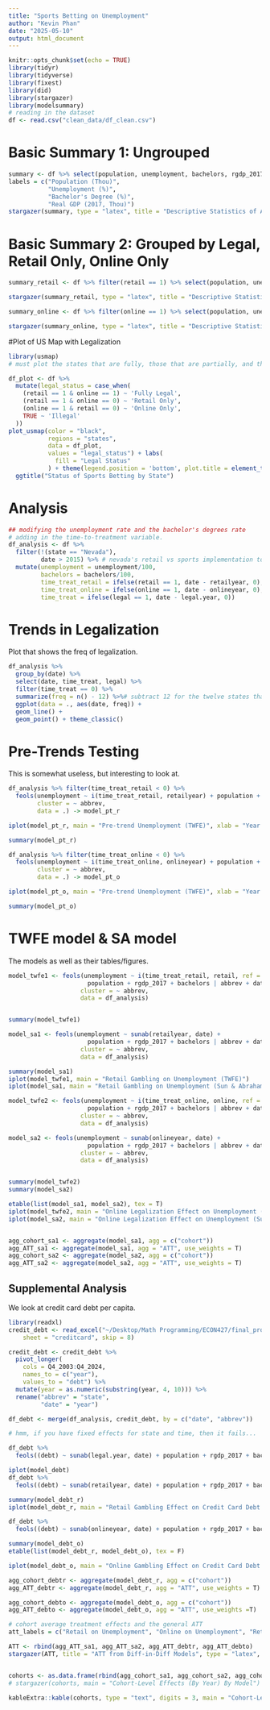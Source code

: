 ```yaml
---
title: "Sports Betting on Unemployment"
author: "Kevin Phan"
date: "2025-05-10"
output: html_document
---
```


```r
knitr::opts_chunk$set(echo = TRUE)
library(tidyr)
library(tidyverse)
library(fixest)
library(did)
library(stargazer)
library(modelsummary)
# reading in the dataset
df <- read.csv("clean_data/df_clean.csv")

```


# Basic Summary 1: Ungrouped
```r
summary <- df %>% select(population, unemployment, bachelors, rgdp_2017)
labels = c("Population (Thou)",
           "Unemployment (%)",
           "Bachelor's Degree (%)",
           "Real GDP (2017, Thou)")
stargazer(summary, type = "latex", title = "Descriptive Statistics of All States", digits = 1, covariate.labels = labels)
```

# Basic Summary 2: Grouped by Legal, Retail Only, Online Only
```r

summary_retail <- df %>% filter(retail == 1) %>% select(population, unemployment, bachelors, rgdp_2017) 

stargazer(summary_retail, type = "latex", title = "Descriptive Statistics (States Legalized Retail)", digits = 1, covariate.labels = labels)

summary_online <- df %>% filter(online == 1) %>% select(population, unemployment, bachelors, rgdp_2017)

stargazer(summary_online, type = "latex", title = "Descriptive Statistics (States Legalized Online)", digits = 1, covariate.labels = labels, notes = "Many states that have legalized online gambling have also legalized retail gambling (and vice versa). This explains why the number of observations between the second table and third table are seemingly too high.")

```

#Plot of US Map with Legalization

```r
library(usmap)
# must plot the states that are fully, those that are partially, and those that are not legalized

df_plot <- df %>%
  mutate(legal_status = case_when(
    (retail == 1 & online == 1) ~ 'Fully Legal',
    (retail == 1 & online == 0) ~ 'Retail Only',
    (online == 1 & retail == 0) ~ 'Online Only',
    TRUE ~ 'Illegal'
  ))
plot_usmap(color = "black", 
           regions = "states",
           data = df_plot,
           values = "legal_status") + labs(
             fill = "Legal Status"
           ) + theme(legend.position = 'bottom', plot.title = element_text(hjust = .5, size = 18, face = "bold")) + scale_fill_manual(values = c("Fully Legal" = "limegreen", "Retail Only" = "lightblue", "Online Only" = "turquoise", "Illegal" = "darkgrey"), na.translate = FALSE) +
  ggtitle("Status of Sports Betting by State")
```




# Analysis
```r
## modifying the unemployment rate and the bachelor's degrees rate
# adding in the time-to-treatment variable.
df_analysis <- df %>%
  filter(!(state == "Nevada"),
         date > 2015) %>% # nevada's retail vs sports implementation too extreme based on calculation.
  mutate(unemployment = unemployment/100,
         bachelors = bachelors/100,
         time_treat_retail = ifelse(retail == 1, date - retailyear, 0),
         time_treat_online = ifelse(online == 1, date - onlineyear, 0),
         time_treat = ifelse(legal == 1, date - legal.year, 0))

```

# Trends in Legalization
Plot that shows the freq of legalization.
```r
df_analysis %>% 
  group_by(date) %>%
  select(date, time_treat, legal) %>%
  filter(time_treat == 0) %>%
  summarize(freq = n() - 12) %>%# subtract 12 for the twelve states that have not legalized yet 
  ggplot(data = ., aes(date, freq)) +
  geom_line() +
  geom_point() + theme_classic()

```

# Pre-Trends Testing

This is somewhat useless, but interesting to look at.
```r

df_analysis %>% filter(time_treat_retail < 0) %>%
  feols(unemployment ~ i(time_treat_retail, retailyear) + population + rgdp_2017 + bachelors | abbrev + date,
        cluster = ~ abbrev,
        data = .) -> model_pt_r

iplot(model_pt_r, main = "Pre-trend Unemployment (TWFE)", xlab = "Year to Legalization")

summary(model_pt_r)

df_analysis %>% filter(time_treat_online < 0) %>%
  feols(unemployment ~ i(time_treat_online, onlineyear) + population + rgdp_2017 + bachelors | abbrev + date,
        cluster = ~ abbrev,
        data = .) -> model_pt_o

iplot(model_pt_o, main = "Pre-trend Unemployment (TWFE)", xlab = "Year to Legalization")

summary(model_pt_o)

```

# TWFE model & SA model
The models as well as their tables/figures.
```r
model_twfe1 <- feols(unemployment ~ i(time_treat_retail, retail, ref = -1) + 
                      population + rgdp_2017 + bachelors | abbrev + date,
                    cluster = ~ abbrev,
                    data = df_analysis)


summary(model_twfe1)

model_sa1 <- feols(unemployment ~ sunab(retailyear, date) + 
                      population + rgdp_2017 + bachelors | abbrev + date,
                    cluster = ~ abbrev,
                    data = df_analysis)

summary(model_sa1)
iplot(model_twfe1, main = "Retail Gambling on Unemployment (TWFE)") 
iplot(model_sa1, main = "Retail Gambling on Unemployment (Sun & Abraham)", xlab = "Year to Implementation")

model_twfe2 <- feols(unemployment ~ i(time_treat_online, online, ref = -1) + 
                      population + rgdp_2017 + bachelors | abbrev + date,
                    cluster = ~ abbrev,
                    data = df_analysis)

model_sa2 <- feols(unemployment ~ sunab(onlineyear, date) + 
                      population + rgdp_2017 + bachelors | abbrev + date,
                    cluster = ~ abbrev,
                    data = df_analysis)


summary(model_twfe2)
summary(model_sa2)

etable(list(model_sa1, model_sa2), tex = T)
iplot(model_twfe2, main = "Online Legalization Effect on Unemployment (TWFE)", xlab = "Year to Legalization", sub = "Note: Reference line is one year prior to legalization.")
iplot(model_sa2, main = "Online Legalization Effect on Unemployment (Sun & Abraham)", xlab = "Year to Legalization")


agg_cohort_sa1 <- aggregate(model_sa1, agg = c("cohort"))
agg_ATT_sa1 <- aggregate(model_sa1, agg = "ATT", use_weights = T)
agg_cohort_sa2 <- aggregate(model_sa2, agg = c("cohort"))
agg_ATT_sa2 <- aggregate(model_sa2, agg = "ATT", use_weights = T)

```

## Supplemental Analysis
We look at credit card debt per capita. 

```r
library(readxl)
credit_debt <- read_excel("~/Desktop/Math Programming/ECON427/final_project/other_data/debt_by_state.xlsx", 
    sheet = "creditcard", skip = 8)

credit_debt <- credit_debt %>%
  pivot_longer(
    cols = Q4_2003:Q4_2024,
    names_to = c("year"),
    values_to = "debt") %>%
  mutate(year = as.numeric(substring(year, 4, 10))) %>%
  rename("abbrev" = "state",
         "date" = "year")

df_debt <- merge(df_analysis, credit_debt, by = c("date", "abbrev"))

```

```r

# hmm, if you have fixed effects for state and time, then it fails...

df_debt %>%
  feols((debt) ~ sunab(legal.year, date) + population + rgdp_2017 + bachelors | abbrev + date, clusters = ~abbrev, data = .) -> model_debt

iplot(model_debt)
df_debt %>%
  feols((debt) ~ sunab(retailyear, date) + population + rgdp_2017 + bachelors | abbrev + date, clusters = ~abbrev, data = .) -> model_debt_r

summary(model_debt_r)
iplot(model_debt_r, main = "Retail Gambling Effect on Credit Card Debt Per Capita", xlab = "Year to Implementation")

df_debt %>%
  feols((debt) ~ sunab(onlineyear, date) + population + rgdp_2017 + bachelors | abbrev + date, clusters = ~abbrev, data = .) -> model_debt_o

summary(model_debt_o)
etable(list(model_debt_r, model_debt_o), tex = F)

iplot(model_debt_o, main = "Online Gambling Effect on Credit Card Debt Per Capita", xlab = "Year to Implementation")

agg_cohort_debtr <- aggregate(model_debt_r, agg = c("cohort"))
agg_ATT_debtr <- aggregate(model_debt_r, agg = "ATT", use_weights = T)

agg_cohort_debto <- aggregate(model_debt_o, agg = c("cohort"))
agg_ATT_debto <- aggregate(model_debt_o, agg = "ATT", use_weights =T)

```




```r
# cohort average treatment effects and the general ATT
att_labels = c("Retail on Unemployment", "Online on Unemployment", "Retail on Credit Debt", "Online on Credit Debt")

ATT <- rbind(agg_ATT_sa1, agg_ATT_sa2, agg_ATT_debtr, agg_ATT_debto)
stargazer(ATT, title = "ATT from Diff-in-Diff Models", type = "latex", notes = "The ATT is calculated from the CATT using weighted averages. These weighted averages are calculated under the hood when we run Sun and Abraham's estimator using the fixest package in R.")


cohorts <- as.data.frame(rbind(agg_cohort_sa1, agg_cohort_sa2, agg_cohort_debtr, agg_cohort_debto))
# stargazer(cohorts, main = "Cohort-Level Effects (By Year) By Model") no work

kableExtra::kable(cohorts, type = "text", digits = 3, main = "Cohort-Level Effects (By Year) By Model") %>% kableExtra::kable_classic()
```





